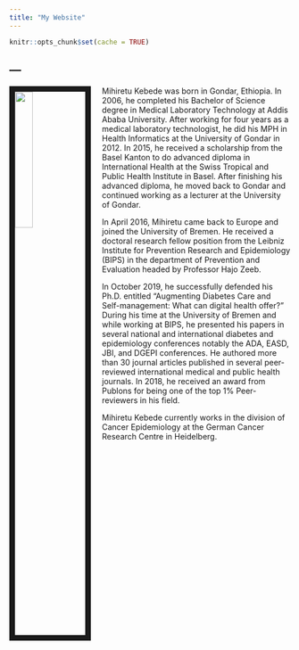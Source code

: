 ```yaml
---
title: "My Website"
---
```


```r
knitr::opts_chunk$set(cache = TRUE)
```
  
---
---

<link rel="stylesheet" href="styles.css" type="text/css">

<img src="images/myphoto.jpg" style="width:25%; border:10px solid; margin-right: 20px" align="left">

Mihiretu Kebede was born in Gondar, Ethiopia. In 2006, he completed his Bachelor of Science degree in Medical Laboratory Technology at Addis Ababa University. After working for four years as a medical laboratory technologist, he did his MPH in Health Informatics at the University of Gondar in 2012. In 2015, he received a scholarship from the Basel Kanton to do advanced diploma in International Health at the Swiss Tropical and Public Health Institute in Basel. After finishing his advanced diploma, he moved back to Gondar and continued working as a lecturer at the University of Gondar.

In April 2016, Mihiretu came back to Europe and joined the University of Bremen. He received a doctoral research fellow position from the Leibniz Institute for Prevention Research and Epidemiology (BIPS) in the department of Prevention and Evaluation headed by Professor Hajo Zeeb. 

In October 2019, he successfully defended his Ph.D. entitled “Augmenting Diabetes Care and Self-management: What can digital health offer?” During his time at the University of Bremen and while working at BIPS, he presented his papers in several national and international diabetes and epidemiology conferences notably the ADA, EASD, JBI, and DGEPI conferences. He authored more than 30 journal articles published in several peer-reviewed international medical and public health journals. In 2018, he received an award from Publons for being one of the top 1% Peer-reviewers in his field.

Mihiretu Kebede currently works in the division of Cancer Epidemiology at the German Cancer Research Centre in Heidelberg.
